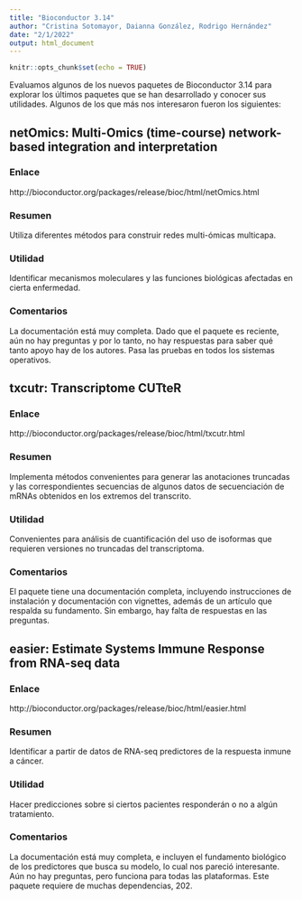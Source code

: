 ```yaml
---
title: "Bioconductor 3.14"
author: "Cristina Sotomayor, Daianna González, Rodrigo Hernández"
date: "2/1/2022"
output: html_document
---
```


```r
knitr::opts_chunk$set(echo = TRUE)
```

Evaluamos algunos de los nuevos paquetes de Bioconductor 3.14 para explorar los últimos paquetes que se han desarrollado y conocer sus utilidades. Algunos de los que más nos interesaron fueron los siguientes:

## netOmics: Multi-Omics (time-course) network-based integration and interpretation

### Enlace 
http://bioconductor.org/packages/release/bioc/html/netOmics.html

### Resumen 
Utiliza diferentes métodos para construir redes multi-ómicas multicapa. 

### Utilidad 
Identificar mecanismos moleculares y las funciones biológicas afectadas en cierta enfermedad. 

### Comentarios 
La documentación está muy completa. Dado que el paquete es reciente, aún no hay preguntas y por lo tanto, no hay respuestas para saber qué tanto apoyo hay de los autores. Pasa las pruebas en todos los sistemas operativos. 

## txcutr: Transcriptome CUTteR

### Enlace 
http://bioconductor.org/packages/release/bioc/html/txcutr.html

### Resumen 
Implementa métodos convenientes para generar las anotaciones truncadas y las correspondientes secuencias de algunos datos de secuenciación de mRNAs obtenidos en los extremos del transcrito. 

### Utilidad 
Convenientes para análisis de cuantificación del uso de isoformas que requieren versiones no truncadas del transcriptoma.

### Comentarios 
El paquete tiene una documentación completa, incluyendo instrucciones de instalación y documentación con vignettes, además de un artículo que respalda su fundamento. Sin embargo, hay falta de respuestas en las preguntas. 

## easier: Estimate Systems Immune Response from RNA-seq data

### Enlace 
http://bioconductor.org/packages/release/bioc/html/easier.html

### Resumen 
Identificar a partir de datos de RNA-seq predictores de la respuesta inmune a cáncer. 

### Utilidad 
Hacer predicciones sobre si ciertos pacientes responderán o no a algún tratamiento. 

### Comentarios 
La documentación está muy completa, e incluyen el fundamento biológico de los predictores que busca su modelo, lo cual nos pareció interesante. Aún no hay preguntas, pero funciona para todas las plataformas. Este paquete requiere de muchas dependencias, 202. 




